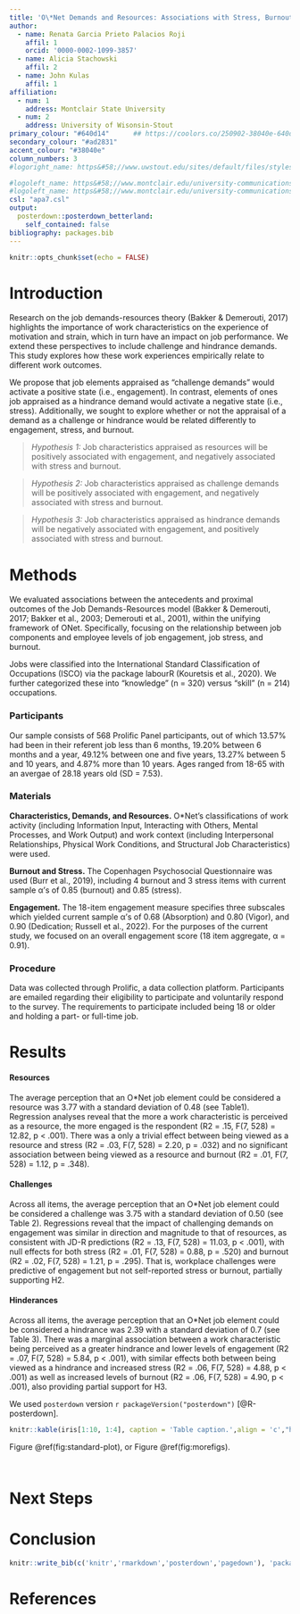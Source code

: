 ```yaml
---
title: 'O\*Net Demands and Resources: Associations with Stress, Burnout, and Engagement'
author:
  - name: Renata Garcia Prieto Palacios Roji
    affil: 1
    orcid: '0000-0002-1099-3857'
  - name: Alicia Stachowski
    affil: 2
  - name: John Kulas
    affil: 1
affiliation:
  - num: 1
    address: Montclair State University
  - num: 2
    address: University of Wisonsin-Stout
primary_colour: "#640d14"      ## https://coolors.co/250902-38040e-640d14-800e13-ad2831
secondary_colour: "#ad2831"
accent_colour: "#38040e"
column_numbers: 3
#logoright_name: https&#58;//www.uwstout.edu/sites/default/files/styles/medium/public/2020-12/stoutlogo_quill.jpg?h=93e672f9&itok=68FWq9LN

#logoleft_name: https&#58;//www.montclair.edu/university-communications/wp-content/uploads/sites/144/2020/10/presidential-seal.svg
#logoleft_name: https&#58;//www.montclair.edu/university-communications/wp-content/uploads/sites/144//2020/10/hawk-logo-color.svg
csl: "apa7.csl"
output: 
  posterdown::posterdown_betterland:
    self_contained: false
bibliography: packages.bib
---
```


```r
knitr::opts_chunk$set(echo = FALSE)
```

# Introduction
Research on the job demands-resources theory (Bakker & Demerouti, 2017) highlights the importance of work characteristics on the experience of motivation and strain, which in turn have an impact on job performance. We extend these perspectives to include challenge and hindrance demands. This study explores how these work experiences empirically relate to different work outcomes. 

We propose that job elements appraised as “challenge demands” would activate a positive state (i.e., engagement). In contrast, elements of ones job appraised as a hindrance demand would activate a negative state (i.e., stress). Additionally, we sought to explore whether or not the appraisal of a demand as a challenge or hindrance would be related differently to engagement, stress, and burnout.

> *Hypothesis 1:* Job characteristics appraised as resources will be positively associated with engagement, and negatively associated with stress and burnout.

> *Hypothesis 2:* Job characteristics appraised as challenge demands will be positively associated with engagement, and negatively associated with stress and burnout.

> *Hypothesis 3:* Job characteristics appraised as hindrance demands will be negatively associated with engagement, and positively associated with stress and burnout.

# Methods
We evaluated associations between the antecedents and proximal outcomes of the Job Demands-Resources model (Bakker & Demerouti, 2017; Bakker et al., 2003; Demerouti et al., 2001), within the unifying framework of ONet. Specifically, focusing on the relationship between job components and employee levels of job engagement, job stress, and burnout.

Jobs were classified into the International Standard Classification of Occupations (ISCO) via the package labourR (Kouretsis et al., 2020). We further categorized these into “knowledge” (n = 320) versus “skill” (n = 214) occupations. 

### Participants 
Our sample consists of 568 Prolific Panel participants, out of which 13.57% had been in their referent job less than 6 months, 19.20% between 6 months and a year, 49.12% between one and five years, 13.27% between 5 and 10 years, and 4.87% more than 10 years. Ages ranged from 18-65 with an avergae of 28.18 years old (SD = 7.53). 

### Materials

**Characteristics, Demands, and Resources.** O*Net’s classifications of work activity (including Information Input,  Interacting with Others, Mental Processes, and Work Output) and work context (including Interpersonal Relationships, Physical Work Conditions, and Structural Job Characteristics) were used.

**Burnout and Stress.** The Copenhagen Psychosocial Questionnaire was used (Burr et al., 2019), including 4 burnout and 3 stress items with current sample α’s of 0.85 (burnout) and 0.85 (stress). 

**Engagement.** The 18-item engagement measure specifies three subscales which yielded current sample α’s of 0.68 (Absorption) and 0.80 (Vigor), and 0.90 (Dedication; Russell et al., 2022). For the purposes of the current study, we focused on an overall engagement score (18 item aggregate, α = 0.91). 

### Procedure
Data was collected through Prolific, a data collection platform. Participants are emailed regarding their eligibility to participate and voluntarily respond to the survey. The requirements to participate included being 18 or older and holding a part- or full-time job. 

# Results

#### Resources
The average perception that an O*Net job element could be considered a resource was 3.77 with a standard deviation of 0.48 (see Table1). Regression analyses reveal that the more a work characteristic is perceived as a resource, the more engaged is the respondent (R2 = .15, F(7, 528) = 12.82, p < .001). There was a only a trivial effect between being viewed as a resource and stress (R2 = .03, F(7, 528) = 2.20, p = .032) and no significant association between being viewed as a resource and burnout (R2 = .01, F(7, 528) = 1.12, p = .348). 

#### Challenges
Across all items, the average perception that an O*Net job element could be considered a challenge was 3.75 with a standard deviation of 0.50 (see Table 2). Regressions reveal that the impact of challenging demands on engagement was similar in direction and magnitude to that of resources, as consistent with JD-R predictions (R2 = .13, F(7, 528) = 11.03, p < .001), with null effects for both stress (R2 = .01, F(7, 528) = 0.88, p = .520) and burnout (R2 = .02, F(7, 528) = 1.21, p = .295). That is, workplace challenges were predictive of engagement but not self-reported stress or burnout, partially supporting H2. 

#### Hinderances
Across all items, the average perception that an O*Net job element could be considered a hindrance was 2.39 with a standard deviation of 0.7 (see Table 3). There was a marginal association between a work characteristic being perceived as a greater hindrance and lower levels of engagement (R2 = .07, F(7, 528) = 5.84, p < .001), with similar effects both between being viewed as a hindrance and increased stress (R2 = .06, F(7, 528) = 4.88, p < .001) as well as increased levels of burnout (R2 = .06, F(7, 528) = 4.90, p < .001), also providing partial support for H3. 

We used `posterdown` version `r packageVersion("posterdown")` [@R-posterdown].

```r
knitr::kable(iris[1:10, 1:4], caption = 'Table caption.',align = 'c',"html")
```

 Figure \@ref(fig:standard-plot), or Figure \@ref(fig:morefigs).

```r

```

```r


```

# Next Steps



# Conclusion

```r
knitr::write_bib(c('knitr','rmarkdown','posterdown','pagedown'), 'packages.bib')
```

# References

